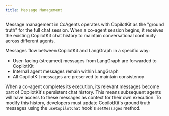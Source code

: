 ```yaml
---
title: Message Management
---
```


Message management in CoAgents operates with CopilotKit as the "ground truth" for the full chat session. When a co-agent session begins, it receives the existing CopilotKit chat history to maintain conversational continuity across different agents.

Messages flow between CopilotKit and LangGraph in a specific way:

- User-facing (streamed) messages from LangGraph are forwarded to CopilotKit
- Internal agent messages remain within LangGraph
- All CopilotKit messages are preserved to maintain consistency

When a co-agent completes its execution, its relevant messages become part of CopilotKit's persistent chat history. This means subsequent agents will have access to these messages as context for their own execution. To modify this history, developers must update CopilotKit's ground truth messages using the `useCopilotChat` hook's `setMessages` method.